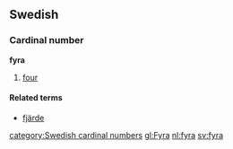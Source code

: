 ==Swedish==
===Cardinal number===
'''fyra'''

#[[four]]
====Related terms====
*[[fjärde]]
[[category:Swedish cardinal numbers]]
[[gl:Fyra]]
[[nl:fyra]]
[[sv:fyra]]